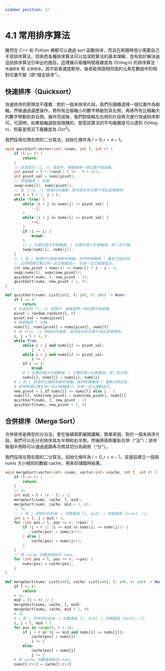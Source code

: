 ```yaml
---
sidebar_position: 17
---
```


# 4.1 常用排序算法

雖然在 C++ 和 Python 裡都可以通過 sort 函數排序，而且在刷題時很少需要自己手寫排序算法，但熟悉各種排序算法可以加深對算法的基本理解，並有助於解決由這些排序算法引申出的題目。這裡展示兩種時間複雜度為 $O(n \log n)$ 的排序算法：`快速排序` 和 `合併排序`。其中前者速度較快，後者能保證相同值的元素在數組中的相對位置不變（即“穩定排序”）。


## 快速排序（Quicksort）

快速排序的原理並不複雜：對於一個未排序片段，我們先隨機選擇一個位置作為樞軸，然後通過遍歷操作，將所有比樞軸小的數字移動到其左側，再將所有比樞軸大的數字移動到其右側。操作完成後，我們對樞軸左右側的片段再次進行快速排序即可。可證明，如果樞軸選取是隨機的，那麼該算法的平均複雜度可以達到 $O(n \log n)$，但最差情況下複雜度為 $O(n^2)$。

我們採用左閉右閉的二分寫法，初始化條件為 $l = 0, r = n - 1$。

<Tabs>
<TabItem value="cpp" label="C++">

```cpp
void quickSort(vector<int> &nums, int l, int r) {
    if (l >= r) {
        return;
    }
    // 在當前的 [l, r] 區間中，隨機選擇一個位置作為樞軸。
    int pivot = l + (rand() % (r - l + 1));
    int pivot_val = nums[pivot];
    // 將樞軸與 l 交換。
    swap(nums[l], nums[pivot]);
    // 從 [l+1, r] 兩端向內遍歷，查找是否有位置不滿足遞增關係。
    int i = l + 1, j = r;
    while (true) {
        while (i < j && nums[j] >= pivot_val) {
            --j;
        }
        while (i < j && nums[i] <= pivot_val) {
            ++i;
        }
        if (i == j) {
            break;
        }
        // i 位置的值大於樞軸值，j 位置的值小於樞軸值，將二者交換。
        swap(nums[i], nums[j]);
    }
    // i 和 j 相遇的位置即為新的樞軸，我們將樞軸與 l 重新交換回來。
    // 此時相遇位置左側一定比樞軸值小，右側一定比樞軸值大。
    int new_pivot = nums[i] <= nums[l] ? i : i - 1;
    swap(nums[l], nums[new_pivot]);
    quickSort(nums, l, new_pivot - 1);
    quickSort(nums, new_pivot + 1, r);
}
```

</TabItem>
<TabItem value="py" label="Python">

```py
def quickSort(nums: List[int], l: int, r: int) -> None:
    if l >= r:
        return
    # 在當前的 [l, r] 區間中，隨機選擇一個位置作為樞軸。
    pivot = random.randint(l, r)
    pivot_val = nums[pivot]
    # 將樞軸與 l 交換。
    nums[l], nums[pivot] = nums[pivot], nums[l]
    # 從 [l+1, r] 兩端向內遍歷，查找是否有位置不滿足遞增關係。
    i, j = l + 1, r
    while True:
        while i < j and nums[j] >= pivot_val:
            j -= 1
        while i < j and nums[i] <= pivot_val:
            i += 1
        if i == j:
            break
        # i 位置的值大於樞軸值，j 位置的值小於樞軸值，將二者交換。
        nums[i], nums[j] = nums[j], nums[i]
    # i 和 j 相遇的位置即為新的樞軸，我們將樞軸與 l 重新交換回來。
    # 此時相遇位置左側一定比樞軸值小，右側一定比樞軸值大。
    new_pivot = i if nums[i] <= nums[l] else i - 1
    nums[l], nums[new_pivot] = nums[new_pivot], nums[l]
    quickSort(nums, l, new_pivot - 1)
    quickSort(nums, new_pivot + 1, r)
```

</TabItem>

</Tabs>

## 合併排序（Merge Sort）

合併排序是典型的分治法，會在後續章節展開講解。簡單來說，對於一個未排序片段，我們可以先分別排序其左半側和右半側，然後將兩側重新合併（“治”）；排序每個半側時可以通過遞歸再次將其切分為兩側（“分”）。

我們採用左閉右閉的二分寫法，初始化條件為 $l = 0, r = n - 1$，並提前建立一個與 nums 大小相同的數組 cache，用來存儲臨時結果。

<Tabs>
<TabItem value="cpp" label="C++">

```cpp
void mergeSort(vector<int> &nums, vector<int> &cache, int l, int r) {
    if (l >= r) {
        return;
    }
    // 分。
    int mid = l + (r - l) / 2;
    mergeSort(nums, cache, l, mid);
    mergeSort(nums, cache, mid + 1, r);
    // 治。
    // i 和 j 同時向右前進，i 的範圍是 [l, mid]，j 的範圍是 [mid+1, r]。
    int i = l, j = mid + 1;
    for (int pos = l; pos <= r; ++pos) {
        if (j > r || (i <= mid && nums[i] <= nums[j])) {
            cache[pos] = nums[i++];
        } else {
            cache[pos] = nums[j++];
        }
    }
    // 將 cache 的數據複製回 nums。
    for (int pos = l; pos <= r; ++pos) {
        nums[pos] = cache[pos];
    }
}
```

</TabItem>
<TabItem value="py" label="Python">

```py
def mergeSort(nums: List[int], cache: List[int], l: int, r: int) -> None:
    if l >= r:
        return
    # 分。
    mid = (l + r) // 2
    mergeSort(nums, cache, l, mid)
    mergeSort(nums, cache, mid + 1, r)
    # 治。
    # i 和 j 同時向右前進，i 的範圍是 [l, mid]，j 的範圍是 [mid+1, r]。
    i, j = l, mid + 1
    for pos in range(l, r + 1):
        if j > r or (i <= mid and nums[i] <= nums[j]):
            cache[pos] = nums[i]
            i += 1
        else:
            cache[pos] = nums[j]
            j += 1
    # 將 cache 的數據複製回 nums。
    nums[l:r+1] = cache[l:r+1]
```

</TabItem>

</Tabs>
